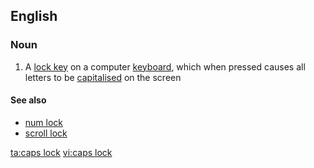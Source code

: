 ==English==

===Noun===
{{en-noun|sg=[[caps]] [[lock]]|-}}

# {{computing}} A [[lock key]] on a computer [[keyboard]], which when pressed causes all letters to be [[capitalised]] on the screen

====See also====
*[[num lock]]
*[[scroll lock]]

[[ta:caps lock]]
[[vi:caps lock]]